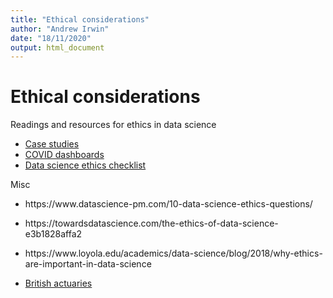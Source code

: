 ```yaml
---
title: "Ethical considerations"
author: "Andrew Irwin"
date: "18/11/2020"
output: html_document
---
```


# Ethical considerations

Readings and resources for ethics in data science 

* [Case studies](https://www.oreilly.com/content/case-studies-in-data-ethics/)
* [COVID dashboards](https://www.sciencedirect.com/science/article/pii/S2666389920300866)
* [Data science ethics checklist](https://deon.drivendata.org/#data-science-ethics-checklist)

Misc

* https://www.datascience-pm.com/10-data-science-ethics-questions/
* https://towardsdatascience.com/the-ethics-of-data-science-e3b1828affa2

* https://www.loyola.edu/academics/data-science/blog/2018/why-ethics-are-important-in-data-science
* [British actuaries](https://www.actuaries.org.uk/system/files/field/document/An%20Ethical%20Charter%20for%20Date%20Science%20WEB%20FINAL.PDF)


